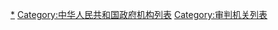 {{Catmore}}

[[Category:中华人民共和国法院|*]]
[[Category:中华人民共和国政府机构列表|Category:中华人民共和国政府机构列表]]
[[Category:审判机关列表|Category:审判机关列表]]